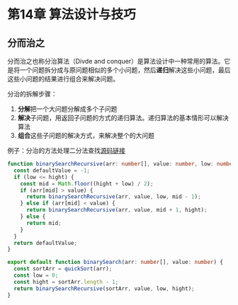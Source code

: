 # 第14章 算法设计与技巧

## 分而治之

分而治之也称分治算法（Divde and conquer）是算法设计中一种常用的算法。它是将一个问题拆分成与原问题相似的多个小问题，然后**递归**解决这些小问题，最后这些小问题的结果进行组合来解决问题。

分治的拆解步骤：

1. **分解**把一个大问题分解成多个子问题
2. **解决**子问题，用返回子问题的方式的递归算法。递归算法的基本情形可以解决算法
3. **组合**这些子问题的解决方式，来解决整个的大问题

例子：分治的方法处理二分法查找[源码链接](!https://github.com/javaswing/leet-code/blob/main/code/chap14/binarySearch.ts)

``` typescript title="binarySearch.ts"
function binarySearchRecursive(arr: number[], value: number, low: number, hight: number) {
  const defaultValue = -1;
  if (low <= hight) {
    const mid = Math.floor((hight + low) / 2);
    if (arr[mid] > value) {
      return binarySearchRecursive(arr, value, low, mid - 1);
    } else if (arr[mid] < value) {
      return binarySearchRecursive(arr, value, mid + 1, hight);
    } else {
      return mid;
    }
  }
  return defaultValue;
}

export default function binarySearch(arr: number[], value: number) {
  const sortArr = quickSort(arr);
  const low = 0;
  const hight = sortArr.length - 1;
  return binarySearchRecursive(sortArr, value, low, hight);
}
```
